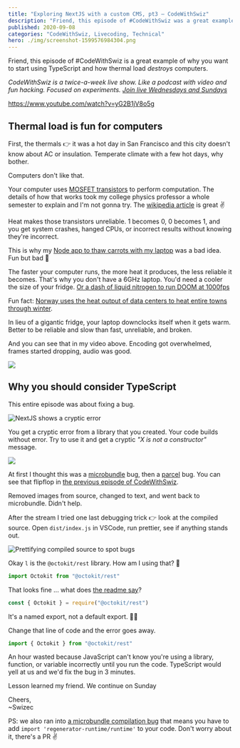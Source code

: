 ```yaml
---
title: "Exploring NextJS with a custom CMS, pt3 – CodeWithSwiz"
description: "Friend, this episode of #CodeWithSwiz was a great example of why you want to start using TypeScript and how thermal load *destroys* computers."
published: 2020-09-08
categories: "CodeWithSwiz, Livecoding, Technical"
hero: ./img/screenshot-1599576984304.png
---
```


Friend, this episode of #CodeWithSwiz is a great example of why you want to start using TypeScript and how thermal load _destroys_ computers.

_CodeWithSwiz is a twice-a-week live show. Like a podcast with video and fun hacking. Focused on experiments. [Join live Wednesdays and Sundays](https://youtube.com/swizecteller)_

https://www.youtube.com/watch?v=yG2B1jV8o5g

## Thermal load is fun for computers

First, the thermals 👉 it was a hot day in San Francisco and this city doesn't know about AC or insulation. Temperate climate with a few hot days, why bother.

Computers don't like that.

Your computer uses [MOSFET transistors](https://en.wikipedia.org/wiki/MOSFET) to perform computation. The details of how that works took my college physics professor a whole semester to explain and I'm not gonna try. The [wikipedia article](https://en.wikipedia.org/wiki/MOSFET) is great ✌️

Heat makes those transistors unreliable. 1 becomes 0, 0 becomes 1, and you get system crashes, hanged CPUs, or incorrect results without knowing they're incorrect.

This is why my [Node app to thaw carrots with my laptop](https://swizec.com/blog/i-built-a-node-app-to-thaw-my-favorite-snack/) was a bad idea. Fun but bad 🥕

The faster your computer runs, the more heat it produces, the less reliable it becomes. That's why you don't have a 6GHz laptop. You'd need a cooler the size of your fridge. [Or a dash of liquid nitrogen to run DOOM at 1000fps](https://www.vice.com/en_us/article/bv8a58/doom-eternal-runs-at-1000-fps-if-youve-got-liquid-nitrogen)

Fun fact: [Norway uses the heat output of data centers to heat entire towns through winter](https://www.fastcompany.com/90219684/this-town-will-get-its-heat-from-an-unlikely-source-a-data-center).

In lieu of a gigantic fridge, your laptop downclocks itself when it gets warm. Better to be reliable and slow than fast, unreliable, and broken.

And you can see that in my video above. Encoding got overwhelmed, frames started dropping, audio was good.

![](giphy:oops)

## Why you should consider TypeScript

This entire episode was about fixing a bug.

![NextJS shows a cryptic error](https://i.imgur.com/1TUlK6G.png)

You get a cryptic error from a library that you created. Your code builds without error. Try to use it and get a cryptic _"X is not a constructor"_ message.

![](giphy:blink_wtf)

At first I thought this was a [microbundle](https://github.com/developit/microbundle) bug, then a [parcel](https://github.com/parcel-bundler/parcel) bug. You can see that flipflop in [the previous episode of CodeWithSwiz](https://swizec.com/blog/building-a-small-cms-with-nextjs-pt2-codewithswiz/).

Removed images from source, changed to text, and went back to microbundle. Didn't help.

After the stream I tried one last debugging trick 👉 look at the compiled source. Open `dist/index.js` in VSCode, run prettier, see if anything stands out.

![Prettifying compiled source to spot bugs](https://i.imgur.com/kcWpEtO.gif)

Okay `l` is the `@octokit/rest` library. How am I using that? 🤔

```javascript
import Octokit from "@octokit/rest"
```

That looks fine ... what does [the readme say](https://www.npmjs.com/package/@octokit/rest)?

```javascript
const { Octokit } = require("@octokit/rest")
```

It's a named export, not a default export. 🤦‍♂️

Change that line of code and the error goes away.

```javascript
import { Octokit } from "@octokit/rest"
```

An hour wasted because JavaScript can't know you're using a library, function, or variable incorrectly until you run the code. TypeScript would yell at us and we'd fix the bug in 3 minutes.

Lesson learned my friend. We continue on Sunday

Cheers,<br/>
~Swizec

PS: we also ran into [a microbundle compilation bug](https://github.com/developit/microbundle/issues/708) that means you have to add `import 'regenerator-runtime/runtime'` to your code. Don't worry about it, there's a PR ✌️
